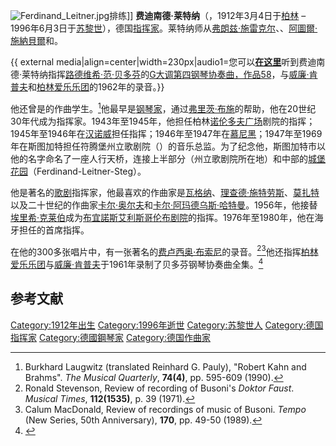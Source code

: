 [[File:Ferdinand_Leitner.jpg|thumb]]排练]]
'''费迪南德·莱特纳'''（{{lang-de|Ferdinand Leitner}}，1912年3月4日于[[柏林|柏林]] – 1996年6月3日于[[苏黎世|苏黎世]]），德国[[指挥家|指挥家]]。莱特纳师从[[弗朗兹·施雷克尔|弗朗兹·施雷克尔]]、{{tsl|de|Julius Prüwer|尤利乌斯·普吕瓦}}、[[阿圖爾·施納貝爾|阿圖爾·施納貝爾]]和{{tsl|en|Karl Muck|卡尔·穆克}}。

{{ external media|align=center|width=230px|audio1=您可以[https://archive.org/details/BeethovenConcertoForPianoAndOrchestra4inGmajor/2.flac '''在这里''']听到费迪南德·莱特纳指挥[[路德维希·范·贝多芬|路德维希·范·贝多芬]]的[[第4號鋼琴協奏曲_(貝多芬)|G大调第四钢琴协奏曲，作品58]]，与[[威廉·肯普夫|威廉·肯普夫]]和[[柏林爱乐乐团|柏林爱乐乐团]]的1962年的录音。}}

他还曾是{{tsl|en|Robert Kahn (composer)|罗伯特·卡恩 (作曲家)|罗伯特·卡恩}}的作曲学生。<ref>Burkhard Laugwitz (translated Reinhard G. Pauly), "Robert Kahn and Brahms".  ''The Musical Quarterly'', '''74(4)''', pp. 595-609 (1990).</ref>他最早是[[钢琴家|钢琴家]]，通过[[弗里茨·布施|弗里茨·布施]]的帮助，他在20世纪30年代成为指挥家。1943年至1945年，他担任柏林[[诺伦多夫广场|诺伦多夫广场]]剧院的指挥；1945年至1946年在[[汉诺威|汉诺威]]担任指挥；1946年至1947年在[[慕尼黑|慕尼黑]]；1947年至1969年在斯图加特担任符腾堡州立歌剧院（{{lang-de|Staatstheater Stuttgart}}）的音乐总监。为了纪念他，斯图加特市以他的名字命名了一座人行天桥，连接上半部分（州立歌剧院所在地）和中部的[[老王宫_(斯图加特)|城堡花园]]（Ferdinand-Leitner-Steg）。

他是著名的[[歌剧|歌剧]]指挥家，他最喜欢的作曲家是[[理查德·瓦格纳|瓦格纳]]、[[理查德·施特劳斯|理查德·施特劳斯]]、[[沃尔夫冈·阿马德乌斯·莫扎特|莫扎特]]以及二十世纪的作曲家[[卡尔·奥尔夫|卡尔·奥尔夫]]和[[卡尔·阿玛德乌斯·哈特曼|卡尔·阿玛德乌斯·哈特曼]]。1956年，他接替[[埃里希·克莱伯|埃里希·克莱伯]]成为[[布宜諾斯艾利斯|布宜諾斯艾利斯]][[哥伦布剧院|哥伦布剧院]]的指挥。1976年至1980年，他在海牙担任{{tsl|en|Residentie Orchestra|海牙爱乐}}的首席指挥。

在他的300多张唱片中，有一张著名的[[费卢西奥·布索尼|费卢西奥·布索尼]]的{{tsl|en|Doktor Faust|浮士德博士}}录音。<ref>Ronald Stevenson, Review of recording of Busoni's ''Doktor Faust''.  ''Musical Times'', '''112(1535)''', p. 39 (1971).</ref><ref>Calum MacDonald, Review of recordings of music of Busoni.  ''Tempo'' (New Series, 50th Anniversary), '''170''', pp. 49-50 (1989).</ref>他还指挥[[柏林爱乐乐团|柏林爱乐乐团]]与[[威廉·肯普夫|威廉·肯普夫]]于1961年录制了贝多芬钢琴协奏曲全集。<ref>{{cite web|title=Wilhelm Kempff: The Concerto Recordings|url=http://www.prestoclassical.co.uk/r/DG/4791133|website=prestoclassical.co.uk|publisher=Presto Classical|access-date=2020-11-13|archive-date=2016-10-17|archive-url=https://web.archive.org/web/20161017233338/http://www.prestoclassical.co.uk/r/DG/4791133|dead-url=no}}</ref>

== 参考文献 ==
{{reflist}}

{{s-start}}
{{succession box | title={{tsl|en|Residentie Orchestra|海牙爱乐|海牙爱乐首席指挥}} | before={{tsl|en|Jean Martinon|让·马蒂农}} | years=1976–1980 | after={{tsl|en|Hans Vonk (conductor)|汉斯·冯克 (指挥家)|汉斯·冯克}}
}}
{{s-end}}

{{Authority control}}

{{DEFAULTSORT:Leitner, Ferdinand}}
[[Category:1912年出生|Category:1912年出生]]
[[Category:1996年逝世|Category:1996年逝世]]
[[Category:苏黎世人|Category:苏黎世人]]
[[Category:德国指挥家|Category:德国指挥家]]
[[Category:德國鋼琴家|Category:德國鋼琴家]]
[[Category:德国作曲家|Category:德国作曲家]]